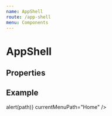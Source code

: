 ```yaml
---
name: AppShell
route: /app-shell
menu: Components
---
```



# AppShell

## Properties

<PropsTable of={AppShell} />

## Example

<Playground>
  <AppShell
    logoHeader={logo}
    logoMenu={logo}
    title="App Title"
    greeting="Hello, user."
    screenTitle="Screen Title"
    menu={[
      { text: 'Home', path: 'Home' },
      { text: 'Settings', path: 'Settings' },
      { text: 'About', path: 'About' }
    ]}
    onMenuPress={path => alert(path)}
    currentMenuPath="Home"
  />
</Playground>
